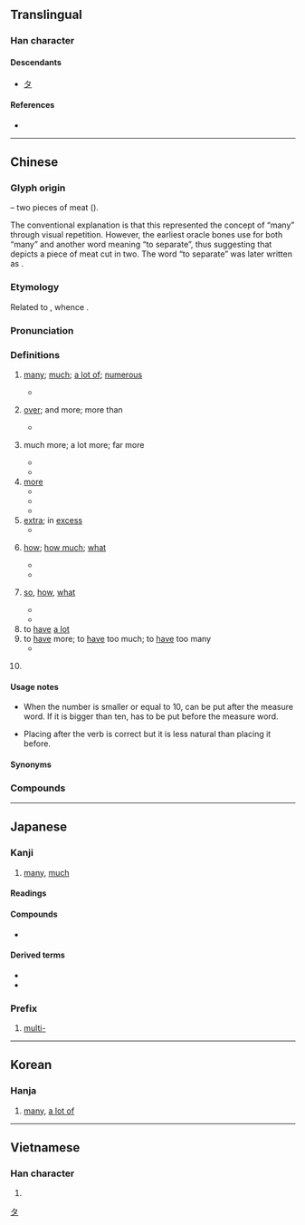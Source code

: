 {{also|夛}}
{{character info/new}}
{{character info/new|0x2f85d}}
==Translingual==
{{stroke order|type=animate}}

===Han character===
{{Han char|rn=36|rad=夕|as=03|sn=6|four=27207|canj=NINI|ids=⿱夕夕}}

====Descendants====
* [[タ]]

====References====
* {{Han ref|kx=0246.110|dkj=05756|dj=0489.060|hdz=20862.020|uh=591A|ud=22810|bh=A668|bd=42600}}

----

==Chinese==
{{zh-forms|alt=𡖈}}

===Glyph origin===
{{Han etyl}}
{{liushu|p}} – two pieces of meat ({{zh-l|*肉}}).

The conventional explanation is that this represented the concept of “many” through visual repetition. However, the earliest oracle bones use {{lang|zh|多}} for both “many” and another word meaning “to separate”, thus suggesting that {{lang|zh|多}} depicts a piece of meat cut in two. The word “to separate” was later written as {{och-l|誃}}.

===Etymology===
Related to {{cog|tai-pro|*ʰlaːjᴬ||many, much}}, whence {{cog|th|หลาย||many}}.

===Pronunciation===
{{zh-pron
|m=duō,duó
|m_note=duó - colloquial variant (“so, how, what”)
|m-s=do1
|c=do1
|c-t=o1
|h=pfs=tô
|md=dŏ̤
|mn=qz:to͘/tw,xm,zz:to
|mn-t=do1
|w=1tu
|mc=y
|oc=y
|ma=y
|cat=a,adv,v
}}

===Definitions===
{{zh-hanzi}}

# [[many]]; [[much]]; [[a lot of]]; [[numerous]]
#: {{zh-ant|少}}
#* {{zh-x|街上 有 很 多 人。|There is '''a lot of''' people in the street}}
# {{lb|zh|after an amount}} [[over]]; and more; more than
#* {{zh-x|兩 年 多|'''more than''' two years}}
# {{lb|zh|used in comparison structure {{zh-l|*得多}}, {{zh-l|*多了}}}} much more; a lot more; far more
#* {{zh-x|他 比 我 高 得{de} 多。|He is a lot taller than I am.}}
#* {{zh-x|病人 今天 好 多 了。|The patient is much better today.}}
# [[more]]
#* {{zh-x|我 應該 多 運動。|I should exercise '''more'''.}}
#* {{zh-x|冚 多 張 被{pei5}|put on one '''more''' blanket|C}}
#* {{zh-x|今天 比 昨天 冷，得{děi} 多 穿 一 件 外套。|Today is colder than yesterday, so you have to put on one '''more''' jacket.}}
# [[extra]]; in [[excess]]
#* {{zh-x|佢 真係 好 易 醉，飲 多 兩 杯 啤酒 就 冧{lam3} 咗 喇。|He gets drunk really easily. He passed out after drinking a few '''extra''' glasses of beer.|C}}
# {{lb|zh|used in question}} [[how]]; [[how much]]; [[what]]
#* {{zh-x|你 到 學校 要 走 多 遠 的 距離？|What distance do you have to walk to school ?}}
#* {{zh-x|你 多 高？|How tall are you?}}
# {{lb|zh|emphasis in exclamations}} [[so]], [[how]], [[what]]
#* {{zh-x|看 她 多 漂亮 啊！|Look how pretty she is!}}
#* {{zh-x|她 戴 的 帽子 多 可愛 呀！|What an adorable hat she is wearing! / The hat she is wearing is so adorable!}}
# to [[have]] [[a lot]]
# to [[have]] more; to [[have]] too much; to [[have]] too many
#* {{zh-x|他 買 了 四 張 票，多 了 一 張。|He bought four tickets, which was one too many.}}
# {{lb|zh|Cantonese}} {{zh-short|多士|[[toast]]}}

====Usage notes====
* {{sense|over, more than}} When the number is smaller or equal to 10, {{lang|zh|多}} can be put after the measure word. If it is bigger than ten, {{lang|zh|多}} has to be put before the measure word.
* {{sense|more}} Placing {{lang|zh|多}} after the verb is correct but it is less natural than placing it before.
====Synonyms====
{{zh-dial}}

===Compounds===
{{zh-der|多多益善|士多啤梨|三多|不可多得|不多|不多不少|不多久|不多工夫|不多幾日|不多時|不爭多|不足多|不遑多讓|人多勢眾|人多口雜|人多嘴雜|人多成王|人多手亂|人多手雜|伊多語|伯多祿|作惡多端|倚多為勝|偌多|傲卒多敗|僧多粥少|兒女情多|兵多將廣|凶多吉少|分金多與|利多|利多出盡|利多於弊|勇動多怨|博學多才|博學多聞|博物多聞|博聞多見|博聞多識|厄瓜多|命途多舛|四郊多壘|基多|增多|多不勝數|多久|多事|多事之秋|多事逞才|多倫多|多倫縣|多元化|多元性|多元論|多共少|多凶少吉|多分|多則|多功能廳|多半|多半日|多口|多可|多嘴|多嘴多舌|多嘴擦舌|多嘴饒舌|多因|多國企業|多士|多多|多多少少|多多益辦|多大|多大小|多如牛毛|多姿多采|多婪|多媒體|多媒體卡|多嫌|多嬌|多子|多子多孫|多定|多寡|多寶塔|多寶槅|多少|多少是好|多幕劇|多年|多幸|多彩多姿|多得|多心|多忌|多情|多愁善感|多愁多病|多慢|多慮|多才|多才多藝|多承|多指症|多故|多數|多數決|多文|多文為富|多方|多方招撫|多早晚|多明尼加|多是|多時|多會兒|多材多藝|多梭|多樣化|多樣性|多次曝光|多欲|多此一舉|多歧亡羊|多歧援喻|多歪多妒|多歷年代|多歷年所|多氯聯苯|多災多難|多爾袞|多瑙河|多生|多疑|多病|多病多災|多發性|多神教|多福多壽|多禮|多空交戰|多端|多端寡要|多管|多管是|多管閒事|多米尼克|多糖|多累|多羅|多羅貝勒|多羅麻|多義|多義詞|多耳麻鞋|多聞|多聞強記|多聞闕疑|多胞胎|多般|多花|多蒙寄聲|多蒙推轂|多蒙藥石|多藏厚亡|多虧|多角化|多角形|多角經營|多言|多言或中|多言招悔|多言數窮|多言繁稱|多話|多語教育|多謀善斷|多謝|多謝費心|多謝關照|多變|多財善賈|多賤寡貴|多軌錄音|多退少補|多道散說|多違|多邊|多邊形|多邊貿易|多醣體|多采多姿|多重|多重人格|多重國籍|多重性格|多量|多錢善賈|多難|多難興邦|多雨|多露|多面手|多音字|多頭|多頭市場|多頭馬車|多餘|多麼|多黨制|夜長夢多|大多|大多數|天下多故|好事多妨|好事多慳|好事多磨|好事多魔|好多|婀娜多姿|孔多|安多尼|少見多怪|居多|差不多|巴多尼|巴貝多|幾多|得道多助|悉達多|所在多有|抵多少|拉多加湖|提婆達多|政出多門|時日無多|晴時多雲|智多星|會少離多|正多邊形|正多面體|水大魚多|沒多少|沒多時|法出多門|波多黎各|波爾多|泥多佛大|濟濟多士|無多子|特多龍|狡猾多詐|狼多肉少|猶豫多疑|獲益良多|直諒多聞|相對多數|眾多|眾少成多|科布多|科布多河|積少成多|空翻多|粥少僧多|糧多草廣|絕大多數|絕對多數|絢麗多姿|維多米|綽約多姿|繁多|繁禮多儀|聖多斯|聞一多|背多分|能者多勞|自作多情|自多|自求多福|至多|良多|芬多精|花多實少|苦多|華祝三多|薄利多銷|薩爾瓦多|虛多實少|裒多益寡|見多識廣|言多傷行|言多失實|言多必失|言多語失|許多|許許多多|詭計多端|詭譎多變|詭變多端|誇多鬥靡|諸多|謀夫孔多|識多才廣|變化多端|貝多|貝多樹|貝多芬|財多勢重|財多命殆|貪多務得|貴人多忘|貽誚多方|足智多謀|躁人辭多|軍多將廣|轉盼多情|辭多受少|錢多多|阿多尼斯|阿耨多羅|雷多公路|頂多|鬼計多端}}

{{zh-cat|Beginning|Duplicated}}

----

==Japanese==

===Kanji===
{{ja-kanji|grade=2|rs=夕03}}

# [[many]], [[much]]

====Readings====
{{rfv-pronunciation|ja|section=Requesting verification of ''kun'' reading: まさ-る, まさ-に for 多}}
{{ja-readings
|goon=た
|kanon=た
|kun=おお-い, さわ<さは, まさ-る, まさ-に
|nanori=まさる
}}

====Compounds====
* {{ja-r|多分|たぶん}}

====Derived terms====
* {{ja-r|多く|おおく}}
* {{ja-r|多い|おおい}}

[[Category:Han characters from which katakana were derived|タ]]

===Prefix===
{{ja-pos|た|prefix}}

# [[multi-]]
#: {{ja-usex|'''多'''%言%語%辞%書|'''た'''%げん%ご%じ%しょ|'''multi'''lingual dictionary}}

----

==Korean==

===Hanja===
{{ko-hanja|hangeul=다|rv=da|mr=ta}}

# [[many]], [[a lot of]]

----

==Vietnamese==

===Han character===
{{vi-hantu|[[đa]], [[nhật]]|rs=夕03}}

# {{defn|lang=vi|sort=夕03}}